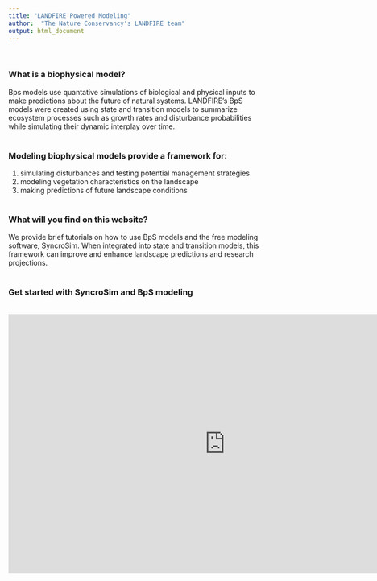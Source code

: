 ---
title: "LANDFIRE Powered Modeling"
author:  "The Nature Conservancy's LANDFIRE team"
output: html_document
---

<br>


### What is a biophysical model?
Bps models use quantative simulations of biological and physical inputs to make predictions about the future of natural systems. LANDFIRE’s BpS models were created using state and transition models to summarize ecosystem processes such as growth rates and disturbance probabilities while simulating their dynamic interplay over time.
<br>
<br>

### Modeling biophysical models provide a framework for:
1. simulating disturbances and testing potential management strategies
2. modeling vegetation characteristics on the landscape
3. making predictions of future landscape conditions
<br>
<br>

### What will you find on this website?
We provide brief tutorials on how to use BpS models and the free modeling software, SyncroSim. When integrated into state and transition models, this framework can improve and enhance landscape predictions and research projections.
<br>
<br>

### Get started with SyncroSim and BpS modeling
<br>
<iframe width="860" height="515" src="https://www.youtube.com/embed/8GLboPfOIJ4" frameborder="0" allow="accelerometer; autoplay; encrypted-media; gyroscope; picture-in-picture" allowfullscreen></iframe>

